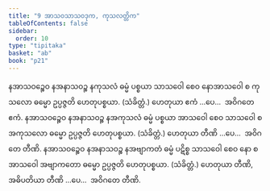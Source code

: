 ```yaml
---
title: "9 အာသဝသာသဝဒုက, ကုသလတ္တိက"
tableOfContents: false
sidebar:
  order: 10
type: "tipitaka"
basket: "ab"
book: "p21"
---
```



<DynamicBreadcrumb />

<Division number="20" book="p21" e="ch" v="40" p="354">

<Paragraph number="53" book="p21">
နအာသဝဉ္စေဝ နအနာသဝဉ္စ နကုသလံ ဓမ္မံ ပစ္စယာ သာသဝေါ စေဝ နောအာသဝေါ စ ကုသလော ဓမ္မော ဥပ္ပဇ္ဇတိ ဟေတုပစ္စယာ. (သံခိတ္တံ.) ဟေတုယာ ဧကံ …ပေ…  အဝိဂတေ ဧကံ.
</Paragraph>

<Paragraph number="54" book="p21">
နအာသဝဉ္စေဝ နအနာသဝဉ္စ နအကုသလံ ဓမ္မံ ပစ္စယာ အာသဝေါ စေဝ သာသဝေါ စ အကုသလော ဓမ္မော ဥပ္ပဇ္ဇတိ ဟေတုပစ္စယာ. (သံခိတ္တံ.) ဟေတုယာ တီဏိ …ပေ…  အဝိဂတေ တီဏိ.
</Paragraph>

<Paragraph number="55" book="p21">
နအာသဝဉ္စေဝ နအနာသဝဉ္စ နအဗျာကတံ ဓမ္မံ ပဋိစ္စ သာသဝေါ စေဝ နော စ အာသဝေါ အဗျာကတော ဓမ္မော ဥပ္ပဇ္ဇတိ ဟေတုပစ္စယာ. (သံခိတ္တံ.) ဟေတုယာ တီဏိ, အဓိပတိယာ တီဏိ …ပေ…  အဝိဂတေ တီဏိ.
</Paragraph>
</Division>
